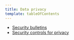 ```yaml
---
title: Data privacy
template: tableOfContents
---
```


* [Security bulletins](/docs/security/new-relic-security/data-privacy/security-bulletins)
* [Security controls for privacy](/docs/security/new-relic-security/data-privacy/security-controls-privacy)
